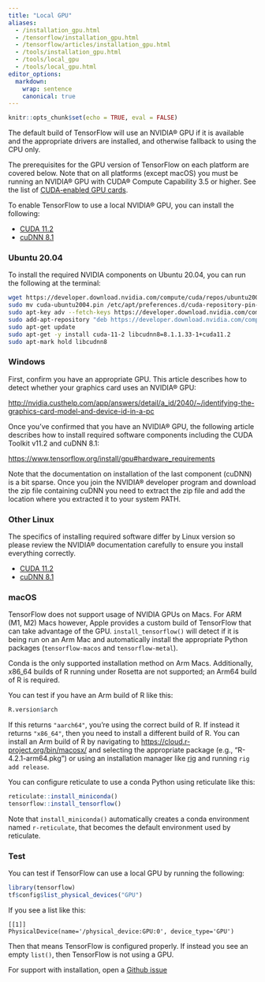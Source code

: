```yaml
---
title: "Local GPU"
aliases:
  - /installation_gpu.html
  - /tensorflow/installation_gpu.html
  - /tensorflow/articles/installation_gpu.html
  - /tools/installation_gpu.html
  - /tools/local_gpu
  - /tools/local_gpu.html
editor_options:
  markdown:
    wrap: sentence
    canonical: true
---
```


```r
knitr::opts_chunk$set(echo = TRUE, eval = FALSE)
```

The default build of TensorFlow will use an NVIDIA® GPU if it is available and the appropriate drivers are installed, and otherwise fallback to using the CPU only.

The prerequisites for the GPU version of TensorFlow on each platform are covered below.
Note that on all platforms (except macOS) you must be running an NVIDIA® GPU with CUDA® Compute Capability 3.5 or higher.
See the list of [CUDA-enabled GPU cards](https://developer.nvidia.com/cuda-gpus).

To enable TensorFlow to use a local NVIDIA® GPU, you can install the following:

-   [CUDA 11.2](https://developer.nvidia.com/cuda-11.2.2-download-archive)
-   [cuDNN 8.1](https://developer.nvidia.com/rdp/cudnn-archive)

::: panel-tabset
### Ubuntu 20.04

To install the required NVIDIA components on Ubuntu 20.04, you can run the following at the terminal:

``` bash
wget https://developer.download.nvidia.com/compute/cuda/repos/ubuntu2004/x86_64/cuda-ubuntu2004.pin
sudo mv cuda-ubuntu2004.pin /etc/apt/preferences.d/cuda-repository-pin-600
sudo apt-key adv --fetch-keys https://developer.download.nvidia.com/compute/cuda/repos/ubuntu2004/x86_64/7fa2af80.pub
sudo add-apt-repository "deb https://developer.download.nvidia.com/compute/cuda/repos/ubuntu2004/x86_64/ /"
sudo apt-get update
sudo apt-get -y install cuda-11-2 libcudnn8=8.1.1.33-1+cuda11.2
sudo apt-mark hold libcudnn8
```

### Windows

First, confirm you have an appropriate GPU.
This article describes how to detect whether your graphics card uses an NVIDIA® GPU:

<http://nvidia.custhelp.com/app/answers/detail/a_id/2040/~/identifying-the-graphics-card-model-and-device-id-in-a-pc>

Once you've confirmed that you have an NVIDIA® GPU, the following article describes how to install required software components including the CUDA Toolkit v11.2 and cuDNN 8.1:

<https://www.tensorflow.org/install/gpu#hardware_requirements>

Note that the documentation on installation of the last component (cuDNN) is a bit sparse.
Once you join the NVIDIA® developer program and download the zip file containing cuDNN you need to extract the zip file and add the location where you extracted it to your system PATH.

### Other Linux

The specifics of installing required software differ by Linux version so please review the NVIDIA® documentation carefully to ensure you install everything correctly.

-   [CUDA 11.2](https://developer.nvidia.com/cuda-11.2.2-download-archive)
-   [cuDNN 8.1](https://developer.nvidia.com/rdp/cudnn-archive)

### macOS

TensorFlow does not support usage of NVIDIA GPUs on Macs.
For ARM (M1, M2) Macs however, Apple provides a custom build of TensorFlow that can take advantage of the GPU.
`install_tensorflow()` will detect if it is being run on an Arm Mac and automatically install the appropriate Python packages (`tensorflow-macos` and `tensorflow-metal`).

Conda is the only supported installation method on Arm Macs.
Additionally, x86_64 builds of R running under Rosetta are not supported; an Arm64 build of R is required.

You can test if you have an Arm build of R like this:

```r
R.version$arch
```

If this returns `"aarch64"`, you're using the correct build of R.
If instead it returns `"x86_64"`, then you need to install a different build of R.
You can install an Arm build of R by navigating to <https://cloud.r-project.org/bin/macosx/> and selecting the appropriate package (e.g., "R-4.2.1-arm64.pkg") or using an installation manager like [rig](https://github.com/r-lib/rig) and running `rig add release`.

You can configure reticulate to use a conda Python using reticulate like this:

```r
reticulate::install_miniconda()
tensorflow::install_tensorflow()
```

Note that `install_miniconda()` automatically creates a conda environment named `r-reticulate`, that becomes the default environment used by reticulate.
:::

### Test

You can test if TensorFlow can use a local GPU by running the following:

```r
library(tensorflow)
tf$config$list_physical_devices("GPU")
```

If you see a list like this:

``` text
[[1]]
PhysicalDevice(name='/physical_device:GPU:0', device_type='GPU')
```

Then that means TensorFlow is configured properly.
If instead you see an empty `list()`, then TensorFlow is not using a GPU.

For support with installation, open a [Github issue](https://github.com/rstudio/tensorflow/issues/new?assignees=&labels=Installation&template=installation-issue.md&title=Installation+Issue)
